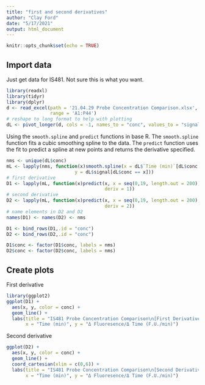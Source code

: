 ```yaml
---
title: "first and second derivatives"
author: "Clay Ford"
date: "5/17/2021"
output: html_document
---
```


```r
knitr::opts_chunk$set(echo = TRUE)
```

## Import data

Just get data for IS481. Not sure this is what you want. 

```r
library(readxl)
library(tidyr)
library(dplyr)
d <- read_excel(path = '21.04.29 Probe Concentration Comparison.xlsx', sheet = 2,
                range = 'A1:P44')
# reshape to long format to help with plotting
dL <- pivot_longer(d, cols = -1, names_to = "conc", values_to = "signal")
```

Using the `smooth.spline` and `predict` functions in base R. The `smooth.spline` function fits a cubic smoothing spline to the data. The `predict` function uses the fit to predict a spline at new points and returns the derivative specified.

```r
nms <- unique(dL$conc)
mL <- lapply(nms, function(x)smooth.spline(x = dL$`Time (min)`[dL$conc == x], 
                         y = dL$signal[dL$conc == x]))
# first derivative
D1 <- lapply(mL, function(x)predict(x, x = seq(0,19, length.out = 200), 
                                    deriv = 1))
# second derivative
D2 <- lapply(mL, function(x)predict(x, x = seq(0,19, length.out = 200), 
                                    deriv = 2))
# name elements in D2 and D2
names(D1) <- names(D2) <- nms

D1 <- bind_rows(D1,.id = "conc")
D2 <- bind_rows(D2,.id = "conc")

D1$conc <- factor(D1$conc, labels = nms)
D2$conc <- factor(D2$conc, labels = nms)

```

## Create plots

First derivative


```r
library(ggplot2)
ggplot(D1) +
  aes(x, y, color = conc) +
  geom_line() +
  labs(title = "IS481 Probe Concentration Comparison\n[First Derivative]", 
       x = "Time (min)", y = "Δ Fluoresence/Δ Time (F.U./min)")
```

Second derivative

```r
ggplot(D2) +
  aes(x, y, color = conc) +
  geom_line() +
  coord_cartesian(xlim = c(0,6)) +
  labs(title = "IS481 Probe Concentration Comparison\n[Second Derivative]", 
       x = "Time (min)", y = "Δ Fluoresence/Δ Time (F.U./min)")

```

